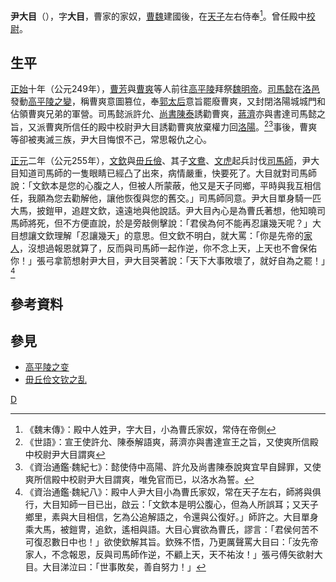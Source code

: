 '''尹大目'''（{{bd|？||？||catIdx=Y}}），字'''大目'''，曹家的家奴，[[曹魏|曹魏]]建國後，在[[天子|天子]]左右侍奉<ref>《魏末傳》：殿中人姓尹，字大目，小為曹氏家奴，常侍在帝側</ref>。曾任殿中[[校尉|校尉]]。

==生平==
[[正始_(曹魏)|正始]]十年（公元249年），[[曹芳|曹芳]]與[[曹爽|曹爽]]等人前往[[高平陵|高平陵]]拜祭[[曹叡|魏明帝]]。[[司馬懿|司馬懿]]在[[洛邑|洛邑]]發動[[高平陵之變|高平陵之變]]，稱曹爽意圖篡位，奉[[明元郭皇后|郭太后]]意旨罷廢曹爽，又封閉洛陽城城門和佔領曹爽兄弟的軍營。司馬懿派許允、[[尚书_(官职)|尚書]][[陳泰_(三國)|陳泰]]誘勸曹爽，[[蔣濟|蔣濟]]亦與書達司馬懿之旨，又派曹爽所信任的殿中校尉尹大目誘勸曹爽放棄權力回[[洛陽|洛陽]]。<ref>《世語》：宣王使許允、陳泰解語爽，蔣濟亦與書達宣王之旨，又使爽所信殿中校尉尹大目謂爽</ref><ref>《資治通鑑·魏紀七》：懿使侍中高陽、許允及尚書陳泰說爽宜早自歸罪，又使爽所信殿中校尉尹大目謂爽，唯免官而已，以洛水為誓。</ref>事後，曹爽等卻被夷滅三族，尹大目悔恨不己，常思報仇之心。

[[正元_(曹魏)|正元]]二年（公元255年），[[文欽|文欽]]與[[毌丘儉|毌丘儉]]、其子[[文鴦|文鴦]]、[[文虎_(三國)|文虎]]起兵討伐[[司馬師|司馬師]]，尹大目知道司馬師的一隻眼睛已經凸了出來，病情嚴重，快要死了。大目就對司馬師說：「文欽本是您的心腹之人，但被人所蒙蔽，他又是天子同鄉，平時與我互相信任，我願為您去勸解他，讓他恢復與您的舊交。」司馬師同意。尹大目單身騎一匹大馬，披鎧甲，追趕文欽，遠遠地與他說話。尹大目內心是為曹氏著想，他知曉司馬師將死，但不方便直說，於是旁敲側擊說：「君侯為何不能再忍讓幾天呢？」大目想讓文欽理解「忍讓幾天」的意思。但文欽不明白，就大罵：「你是先帝的[[家人|家人]]，沒想過報恩就算了，反而與司馬師一起作逆，你不念上天，上天也不會保佑你！」張弓拿箭想射尹大目，尹大目哭著說：「天下大事敗壞了，就好自為之罷！」<ref>《資治通鑑·魏紀八》：殿中人尹大目小為曹氏家奴，常在天子左右，師將與俱行，大目知師一目已出，啟云：「文欽本是明公腹心，但為人所誤耳；又天子鄉里，素與大目相信，乞為公追解語之，令還與公復好。」師許之。大目單身乘大馬，被鎧冑，追欽，遙相與語。大目心實欲為曹氏，謬言：「君侯何苦不可復忍數日中也！」欲使欽解其旨。欽殊不悟，乃更厲聲罵大目曰：「汝先帝家人，不念報恩，反與司馬師作逆，不顧上天，天不祐汝！」張弓傅矢欲射大目。大目涕泣曰：「世事敗矣，善自努力！」</ref>

==參考資料==
{{reflist}}
[[Category:尹姓|D]]
==參見==
*[[高平陵之变|高平陵之变]]
*[[毌丘俭文钦之乱|毌丘俭文钦之乱]]